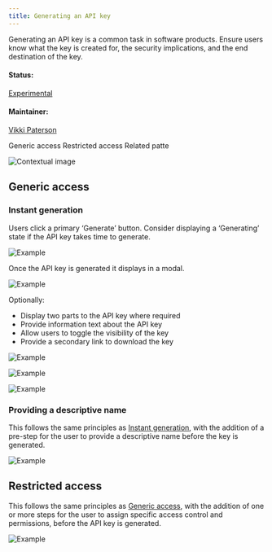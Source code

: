 ```yaml
---
title: Generating an API key
---
```


<PageDescription>

Generating an API key is a common task in software products. Ensure users know what the key is created for, the security implications, and the end destination of the key.

</PageDescription>

#### Status:

[Experimental](/experimental/overview)

#### Maintainer:

[Vikki Paterson](https://github.com/vikkipaterson)

<AnchorLinks>

<AnchorLink>Generic access</AnchorLink>
<AnchorLink>Restricted access</AnchorLink>
<AnchorLink>Related patte</AnchorLink>

</AnchorLinks>

![Contextual image](images/1.png)

## Generic access

### Instant generation

Users click a primary ‘Generate’ button. Consider displaying a ‘Generating’ state if the API key takes time to generate.

<Row>
<Column colLg={8}>

![Example](images/2.png)

</Column>
</Row>

Once the API key is generated it displays in a modal.

<Row>
<Column colLg={8}>

![Example](images/3.png)

</Column>
</Row>

Optionally:

- Display two parts to the API key where required
- Provide information text about the API key
- Allow users to toggle the visibility of the key
- Provide a secondary link to download the key

<Row>
<Column colLg={8}>

![Example](images/4.png)

</Column>
</Row>

<Row>
<Column colLg={8}>

![Example](images/5.png)

</Column>
</Row>

<Row>
<Column colLg={8}>

![Example](images/6.png)

</Column>
</Row>

### Providing a descriptive name

This follows the same principles as [Instant generation](#instant-generation),
with the addition of a pre-step for the user to provide a descriptive name
before the key is generated.

<Row>
<Column colLg={8}>

![Example](images/7.png)

</Column>
</Row>

## Restricted access

This follows the same principles as [Generic access](#generic-access),
with the addition of one or more steps for the user to assign specific access
control and permissions, before the API key is generated.

<Row>
<Column colLg={8}>

![Example](images/8.png)

</Column>
</Row>
